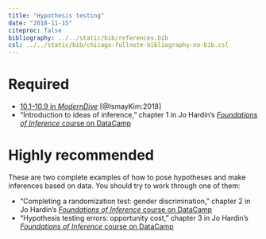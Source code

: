 ```yaml
---
title: "Hypothesis testing"
date: "2018-11-15"
citeproc: false
bibliography: ../../static/bib/references.bib
csl: ../../static/bib/chicago-fullnote-bibliography-no-bib.csl
---
```


# Required

- <i class="fas fa-book"></i> [10.1–10.9 in *ModernDive*](https://moderndive.com/10-hypothesis-testing.html) [@IsmayKim:2018]
- <i class="fas fa-laptop-code"></i> "Introduction to ideas of inference," chapter 1 in Jo Hardin's [*Foundations of Inference* course on DataCamp](https://www.datacamp.com/courses/foundations-of-inference)


# Highly recommended

These are two complete examples of how to pose hypotheses and make inferences based on data. You should try to work through one of them:

- <i class="fas fa-laptop-code"></i> "Completing a randomization test: gender discrimination," chapter 2 in Jo Hardin's [*Foundations of Inference* course on DataCamp](https://www.datacamp.com/courses/foundations-of-inference)
- <i class="fas fa-laptop-code"></i> "Hypothesis testing errors: opportunity cost," chapter 3 in Jo Hardin's [*Foundations of Inference* course on DataCamp](https://www.datacamp.com/courses/foundations-of-inference)
